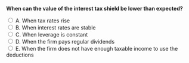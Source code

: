 ::: {.question-block}

<form onsubmit="event.preventDefault(); checkAnswer('module8_mcq_q9')" data-correct-answer="E">
<strong style="display: block;">When can the value of the interest tax shield be lower than expected?</strong>

<label><input type="radio" name="module8_mcq_q9" value="A"> A. When tax rates rise</label><br>
<label><input type="radio" name="module8_mcq_q9" value="B"> B. When interest rates are stable</label><br>
<label><input type="radio" name="module8_mcq_q9" value="C"> C. When leverage is constant</label><br>
<label><input type="radio" name="module8_mcq_q9" value="D"> D. When the firm pays regular dividends</label><br>
<label><input type="radio" name="module8_mcq_q9" value="E"> E. When the firm does not have enough taxable income to use the deductions</label><br>
</form>

<div id="feedback-module8_mcq_q9" class="feedback" data-status="" style="display:none;">
✅ Correct: E. The benefit of the tax shield depends on having sufficient taxable income to offset interest expenses.
</div>

:::
